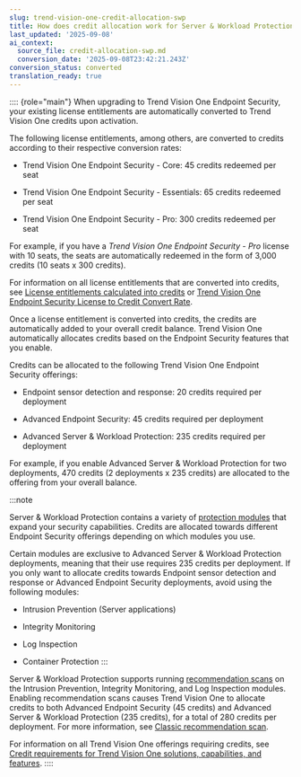 ```yaml
---
slug: trend-vision-one-credit-allocation-swp
title: How does credit allocation work for Server & Workload Protection?
last_updated: '2025-09-08'
ai_context:
  source_file: credit-allocation-swp.md
  conversion_date: '2025-09-08T23:42:21.243Z'
conversion_status: converted
translation_ready: true
---
```


:::: {role="main"}
When upgrading to Trend Vision One Endpoint Security, your existing license entitlements are automatically converted to Trend Vision One credits upon activation.

The following license entitlements, among others, are converted to credits according to their respective conversion rates:

- Trend Vision One Endpoint Security - Core: 45 credits redeemed per seat

- Trend Vision One Endpoint Security - Essentials: 65 credits redeemed per seat

- Trend Vision One Endpoint Security - Pro: 300 credits redeemed per seat

For example, if you have a *Trend Vision One Endpoint Security - Pro* license with 10 seats, the seats are automatically redeemed in the form of 3,000 credits (10 seats x 300 credits).

For information on all license entitlements that are converted into credits, see [License entitlements calculated into credits](license-calculated-credits.mdx) or [Trend Vision One Endpoint Security License to Credit Convert Rate](https://success.trendmicro.com/dcx/s/solution/000296988?language=en_US).

Once a license entitlement is converted into credits, the credits are automatically added to your overall credit balance. Trend Vision One automatically allocates credits based on the Endpoint Security features that you enable.

Credits can be allocated to the following Trend Vision One Endpoint Security offerings:

- Endpoint sensor detection and response: 20 credits required per deployment

- Advanced Endpoint Security: 45 credits required per deployment

- Advanced Server & Workload Protection: 235 credits required per deployment

For example, if you enable Advanced Server & Workload Protection for two deployments, 470 credits (2 deployments x 235 credits) are allocated to the offering from your overall balance.

:::note

Server & Workload Protection contains a variety of [protection modules](configure-protection-modules.mdx) that expand your security capabilities. Credits are allocated towards different Endpoint Security offerings depending on which modules you use.

Certain modules are exclusive to Advanced Server & Workload Protection deployments, meaning that their use requires 235 credits per deployment. If you only want to allocate credits towards Endpoint sensor detection and response or Advanced Endpoint Security deployments, avoid using the following modules:

- Intrusion Prevention (Server applications)

- Integrity Monitoring

- Log Inspection

- Container Protection
:::

Server & Workload Protection supports running [recommendation scans](recommendation-scans-intro.mdx) on the Intrusion Prevention, Integrity Monitoring, and Log Inspection modules. Enabling recommendation scans causes Trend Vision One to allocate credits to both Advanced Endpoint Security (45 credits) and Advanced Server & Workload Protection (235 credits), for a total of 280 credits per deployment. For more information, see [Classic recommendation scan](classic-reco-scan.mdx).

For information on all Trend Vision One offerings requiring credits, see [Credit requirements for Trend Vision One solutions, capabilities, and features](credit-req-for-apps-services.mdx).
::::
